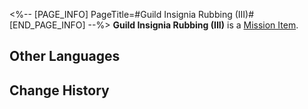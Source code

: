 <%-- [PAGE_INFO]
PageTitle=#Guild Insignia Rubbing (III)#
[END_PAGE_INFO] --%>
{{Item Infobox
|id          = 140260
|image       = Item Guild Insignia Rubbing (III).png
|type        = Mission Item
|invCategory = Missions
|rarity      = 1
|effect      = 
|description = A rubbing put together at a particular angle, portraying the secret insignia left by Scholar Bernini, who was Todd's teacher. It seems to be hiding some important information.
}}
'''Guild Insignia Rubbing (III)''' is a [[Mission Item]].

==Other Languages==
{{Other Languages
|en   = Guild Insignia Rubbing (III)
|zhs  = 学会标识的拓片（其三）
|zht  = 學會標記拓片（其三）
|ja   = 学会のマークの拓本（三）
|ko   = 학회 표식의 탁본 (3)
|es   = Calco de una marca de la Sociedad (III)
|fr   = Estampe de marque de la Guilde (III)
|ru   = Эстамп Гильдии III
|th   = ภาพจารึกที่มีสัญลักษณ์ของสถาบัน (3)
|vi   = Bản Khắc Ký Hiệu Của Hội 3
|de   = Gildeninsignien-Abrieb (III)
|id   = Jejak Simbol Ilmu Akademis (Bagian 3)
|pt   = Parte da Insígnia da Guilda (III)
}}

==Change History==
{{Change History|2.0}}